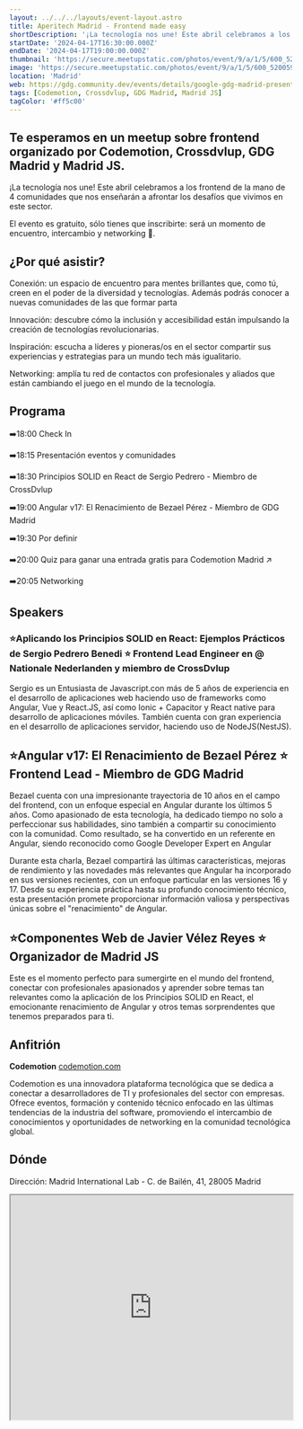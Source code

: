 ```yaml
---
layout: ../../../layouts/event-layout.astro
title: Aperitech Madrid - Frontend made easy
shortDescription: '¡La tecnología nos une! Este abril celebramos a los frontend de la mano de 4 comunidades que nos enseñarán a afrontar los desafíos que vivimos en este sector.'
startDate: '2024-04-17T16:30:00.000Z'
endDate: '2024-04-17T19:00:00.000Z'
thumbnail: 'https://secure.meetupstatic.com/photos/event/9/a/1/5/600_520059445.webp?w=500'
image: 'https://secure.meetupstatic.com/photos/event/9/a/1/5/600_520059445.webp?w=750'
location: 'Madrid'
web: https://gdg.community.dev/events/details/google-gdg-madrid-presents-aperitech-madrid-frontend-made-easy/
tags: [Codemotion, Crossdvlup, GDG Madrid, Madrid JS]
tagColor: '#ff5c00'
---
```


## Te esperamos en un meetup sobre frontend organizado por Codemotion, Crossdvlup, GDG Madrid y Madrid JS.

¡La tecnología nos une! Este abril celebramos a los frontend de la mano de 4 comunidades que nos enseñarán a afrontar los desafíos que vivimos en este sector.

El evento es gratuito, sólo tienes que inscribirte: será un momento de encuentro, intercambio y networking 💜.

## ¿Por qué asistir?

Conexión: un espacio de encuentro para mentes brillantes que, como tú, creen en el poder de la diversidad y tecnologías. Además podrás conocer a nuevas comunidades de las que formar parta

Innovación: descubre cómo la inclusión y accesibilidad están impulsando la creación de tecnologías revolucionarias.

Inspiración: escucha a líderes y pioneras/os en el sector compartir sus experiencias y estrategias para un mundo tech más igualitario.

Networking: amplía tu red de contactos con profesionales y aliados que están cambiando el juego en el mundo de la tecnología.

## Programa

➡️️18:00 Check In

➡️️18:15 Presentación eventos y comunidades

➡️️18:30 Principios SOLID en React de Sergio Pedrero - Miembro de CrossDvlup

➡️️19:00 Angular v17: El Renacimiento de Bezael Pérez - Miembro de GDG Madrid

➡️️19:30 Por definir

➡️️20:00 Quiz para ganar una entrada gratis para Codemotion Madrid ↗︎

➡️️20:05 Networking

## Speakers

### ⭐**Aplicando los Principios SOLID en React: Ejemplos Prácticos** de Sergio Pedrero Benedi ⭐ Frontend Lead Engineer en @ Nationale Nederlanden y miembro de CrossDvlup

Sergio es un Entusiasta de Javascript.con más de 5 años de experiencia en el desarrollo de aplicaciones web haciendo uso de frameworks como Angular, Vue y React.JS, así como Ionic + Capacitor y React native para desarrollo de aplicaciones móviles. También cuenta con gran experiencia en el desarrollo de aplicaciones servidor, haciendo uso de NodeJS(NestJS).

## ⭐**Angular v17: El Renacimiento** de Bezael Pérez ⭐ Frontend Lead - Miembro de GDG Madrid

Bezael cuenta con una impresionante trayectoria de 10 años en el campo del frontend, con un enfoque especial en Angular durante los últimos 5 años. Como apasionado de esta tecnología, ha dedicado tiempo no solo a perfeccionar sus habilidades, sino también a compartir su conocimiento con la comunidad. Como resultado, se ha convertido en un referente en Angular, siendo reconocido como Google Developer Expert en Angular

Durante esta charla, Bezael compartirá las últimas características, mejoras de rendimiento y las novedades más relevantes que Angular ha incorporado en sus versiones recientes, con un enfoque particular en las versiones 16 y 17. Desde su experiencia práctica hasta su profundo conocimiento técnico, esta presentación promete proporcionar información valiosa y perspectivas únicas sobre el "renacimiento" de Angular.

## ⭐**Componentes Web** de Javier Vélez Reyes ⭐ Organizador de Madrid JS

Este es el momento perfecto para sumergirte en el mundo del frontend, conectar con profesionales apasionados y aprender sobre temas tan relevantes como la aplicación de los Principios SOLID en React, el emocionante renacimiento de Angular y otros temas sorprendentes que tenemos preparados para ti.

## Anfitrión

**Codemotion** [codemotion.com](https://www.codemotion.com/)

Codemotion es una innovadora plataforma tecnológica que se dedica a conectar a desarrolladores de TI y profesionales del sector con empresas. Ofrece eventos, formación y contenido técnico enfocado en las últimas tendencias de la industria del software, promoviendo el intercambio de conocimientos y oportunidades de networking en la comunidad tecnológica global.

## Dónde

Dirección: Madrid International Lab - C. de Bailén, 41, 28005 Madrid

<iframe
  style="width: 100%; height: 400px;"
  height="400"
  allowfullscreen=""
  loading="lazy"
  referrerpolicy="no-referrer-when-downgrade"
  src="https://www.google.com/maps/embed?pb=!1m14!1m8!1m3!1d12151.429152368397!2d-3.7137224!3d40.4120122!3m2!1i1024!2i768!4f13.1!3m3!1m2!1s0xd4227d80f8e28dd%3A0x26f4b3ac908b6694!2sMadrid%20International%20Lab!5e0!3m2!1ses!2ses!4v1692086795088!5m2!1ses!2ses"
  aria-label="Madrid International Lab - C. de Bailén, 41, 28005 Madrid"
></iframe>
